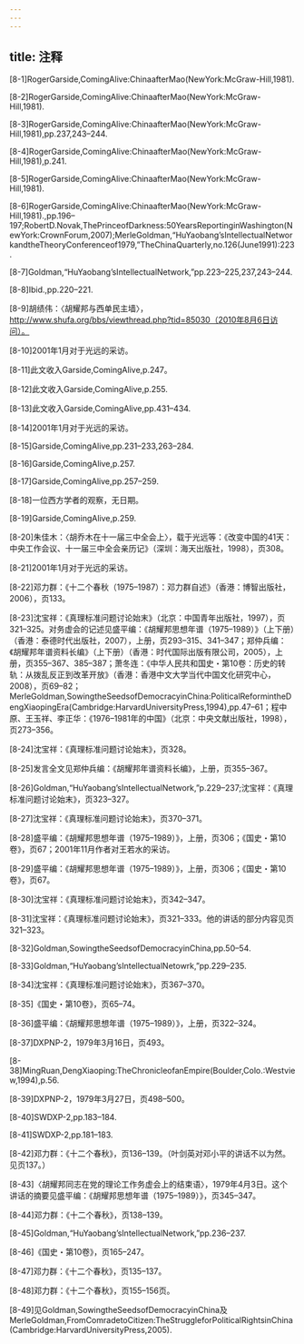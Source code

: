 ```yaml
---
---
---
```

title: 注释
---





[8-1]RogerGarside,ComingAlive:ChinaafterMao(NewYork:McGraw-Hill,1981).



[8-2]RogerGarside,ComingAlive:ChinaafterMao(NewYork:McGraw-Hill,1981).



[8-3]RogerGarside,ComingAlive:ChinaafterMao(NewYork:McGraw-Hill,1981),pp.237,243–244.



[8-4]RogerGarside,ComingAlive:ChinaafterMao(NewYork:McGraw-Hill,1981),p.241.



[8-5]RogerGarside,ComingAlive:ChinaafterMao(NewYork:McGraw-Hill,1981).



[8-6]RogerGarside,ComingAlive:ChinaafterMao(NewYork:McGraw-Hill,1981).,pp.196–197;RobertD.Novak,ThePrinceofDarkness:50YearsReportinginWashington(NewYork:CrownForum,2007);MerleGoldman,“HuYaobang’sIntellectualNetworkandtheTheoryConferenceof1979,”TheChinaQuarterly,no.126(June1991):223.



[8-7]Goldman,“HuYaobang’sIntellectualNetwork,”pp.223–225,237,243–244.



[8-8]Ibid.,pp.220–221.



[8-9]胡绩伟：〈胡耀邦与西单民主墙〉，http://www.shufa.org/bbs/viewthread.php?tid=85030（2010年8月6日访问）。



[8-10]2001年1月对于光远的采访。



[8-11]此文收入Garside,ComingAlive,p.247。



[8-12]此文收入Garside,ComingAlive,p.255.



[8-13]此文收入Garside,ComingAlive,pp.431–434.



[8-14]2001年1月对于光远的采访。



[8-15]Garside,ComingAlive,pp.231–233,263–284.



[8-16]Garside,ComingAlive,p.257.



[8-17]Garside,ComingAlive,pp.257–259.



[8-18]一位西方学者的观察，无日期。



[8-19]Garside,ComingAlive,p.259.



[8-20]朱佳木：〈胡乔木在十一届三中全会上〉，载于光远等：《改变中国的41天：中央工作会议、十一届三中全会亲历记》（深圳：海天出版社，1998），页308。



[8-21]2001年1月对于光远的采访。



[8-22]邓力群：《十二个春秋（1975–1987）：邓力群自述》（香港：博智出版社，2006），页133。



[8-23]沈宝祥：《真理标准问题讨论始末》（北京：中国青年出版社，1997），页321–325。对务虚会的记述见盛平编：《胡耀邦思想年谱（1975–1989）》（上下册）（香港：泰德时代出版社，2007），上册，页293–315、341–347；郑仲兵编：《胡耀邦年谱资料长编》（上下册）（香港：时代国际出版有限公司，2005），上册，页355–367、385–387；萧冬连：《中华人民共和国史・第10卷：历史的转轨：从拨乱反正到改革开放》（香港：香港中文大学当代中国文化研究中心，2008），页69–82；MerleGoldman,SowingtheSeedsofDemocracyinChina:PoliticalReformintheDengXiaopingEra(Cambridge:HarvardUniversityPress,1994),pp.47–61；程中原、王玉祥、李正华：《1976–1981年的中国》（北京：中央文献出版社，1998），页273–356。



[8-24]沈宝祥：《真理标准问题讨论始末》，页328。



[8-25]发言全文见郑仲兵编：《胡耀邦年谱资料长编》，上册，页355–367。



[8-26]Goldman,“HuYaobang’sIntellectualNetwork,”p.229–237;沈宝祥：《真理标准问题讨论始末》，页323–327。



[8-27]沈宝祥：《真理标准问题讨论始末》，页370–371。



[8-28]盛平编：《胡耀邦思想年谱（1975–1989）》，上册，页306；《国史・第10卷》，页67；2001年11月作者对王若水的采访。



[8-29]盛平编：《胡耀邦思想年谱（1975–1989）》，上册，页306；《国史・第10卷》，页67。



[8-30]沈宝祥：《真理标准问题讨论始末》，页342–347。



[8-31]沈宝祥：《真理标准问题讨论始末》，页321–333。他的讲话的部分内容见页321–323。



[8-32]Goldman,SowingtheSeedsofDemocracyinChina,pp.50–54.



[8-33]Goldman,“HuYaobang’sIntellectualNetowrk,”pp.229–235.



[8-34]沈宝祥：《真理标准问题讨论始末》，页367–370。



[8-35]《国史・第10卷》，页65–74。



[8-36]盛平编：《胡耀邦思想年谱（1975–1989）》，上册，页322–324。



[8-37]DXPNP-2，1979年3月16日，页493。



[8-38]MingRuan,DengXiaoping:TheChronicleofanEmpire(Boulder,Colo.:Westview,1994),p.56.



[8-39]DXPNP-2，1979年3月27日，页498–500。



[8-40]SWDXP-2,pp.183–184.



[8-41]SWDXP-2,pp.181–183.



[8-42]邓力群：《十二个春秋》，页136–139。（叶剑英对邓小平的讲话不以为然。见页137。）



[8-43]〈胡耀邦同志在党的理论工作务虚会上的结束语〉，1979年4月3日。这个讲话的摘要见盛平编：《胡耀邦思想年谱（1975–1989）》，页345–347。



[8-44]邓力群：《十二个春秋》，页138–139。



[8-45]Goldman,“HuYaobang’sIntellectualNetwork,”pp.236–237.



[8-46]《国史・第10卷》，页165–247。



[8-47]邓力群：《十二个春秋》，页135–137。



[8-48]邓力群：《十二个春秋》，页155–156页。



[8-49]见Goldman,SowingtheSeedsofDemocracyinChina及MerleGoldman,FromComradetoCitizen:TheStruggleforPoliticalRightsinChina(Cambridge:HarvardUniversityPress,2005).